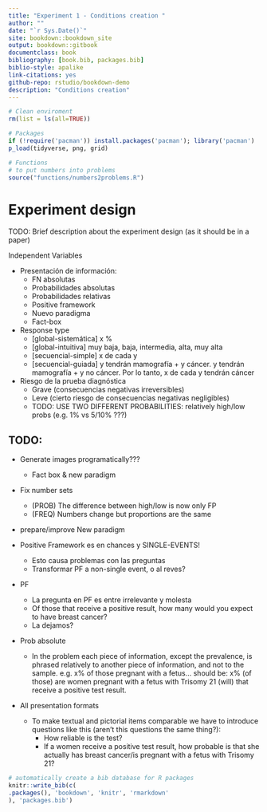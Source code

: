 ```yaml
--- 
title: "Experiment 1 - Conditions creation "
author: ""
date: "`r Sys.Date()`"
site: bookdown::bookdown_site
output: bookdown::gitbook
documentclass: book
bibliography: [book.bib, packages.bib]
biblio-style: apalike
link-citations: yes
github-repo: rstudio/bookdown-demo
description: "Conditions creation"
---
```



```r
# Clean enviroment
rm(list = ls(all=TRUE))
```

```r
# Packages
if (!require('pacman')) install.packages('pacman'); library('pacman')
p_load(tidyverse, png, grid)
```

```r
# Functions
# to put numbers into problems
source("functions/numbers2problems.R")

```

# Experiment design 

TODO: Brief description about the experiment design (as it should be in a paper)

Independent Variables

* Presentación de información:
    + FN absolutas
    + Probabilidades absolutas
    + Probabilidades relativas
    + Positive framework
    + Nuevo paradigma
    + Fact-box

* Response type
    + [global-sistemática]    x %  
    + [global-intuitiva] muy baja, baja, intermedia, alta, muy alta
    + [secuencial-simple]   x   de cada   y  
    + [secuencial-guiada]  y   tendrán mamografía + y cáncer.   y   tendrán mamografía + y no cáncer. Por lo tanto,   x   de cada   y   tendrán cáncer

* Riesgo de la prueba diagnóstica
    + Grave (consecuencias negativas irreversibles)
    + Leve (cierto riesgo de consecuencias negativas negligibles)
    + TODO: USE TWO DIFFERENT PROBABILITIES: relatively high/low probs (e.g. 1% vs 5/10% ???)
    
    

## TODO:

* Generate images programatically???
    + Fact box & new paradigm

* Fix number sets
    + (PROB) The difference between high/low is now only FP
    + (FREQ) Numbers change but proportions are the same

* prepare/improve New paradigm 

* Positive Framework es en chances y SINGLE-EVENTS!
    + Esto causa problemas con las preguntas
    + Transformar PF a non-single event, o al reves?
    
* PF
    + La pregunta en PF es entre irrelevante y molesta
    + Of those that receive a positive result, how many would you expect to have breast cancer?
    + La dejamos?

* Prob absolute
    + In the problem each piece of information, except the prevalence, is phrased relatively to another piece of information, and not to the sample. e.g. x% of those pregnant with a fetus… should be:
x% (of those) are women pregnant with a fetus with Trisomy 21 (will) that receive a positive test result.

* All presentation formats
    + To make textual and pictorial items comparable we have to introduce questions like this (aren't this questions the same thing?):
        + How reliable is the test?
        + If a women receive a positive test result, how probable is that she actually has breast cancer/is pregnant with a fetus with Trisomy 21?
      



```r
# automatically create a bib database for R packages
knitr::write_bib(c(
.packages(), 'bookdown', 'knitr', 'rmarkdown'
), 'packages.bib')
```
